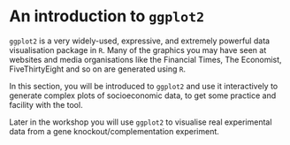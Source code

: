 # An introduction to `ggplot2`

`ggplot2` is a very widely-used, expressive, and extremely powerful data visualisation package in `R`. Many of the graphics you may have seen at websites and media organisations like the Financial Times, The Economist, FiveThirtyEight and so on are generated using `R`.

In this section, you will be introduced to `ggplot2` and use it interactively to generate complex plots of socioeconomic data, to get some practice and facility with the tool.

Later in the workshop you will use `ggplot2` to visualise real experimental data from a gene knockout/complementation experiment.